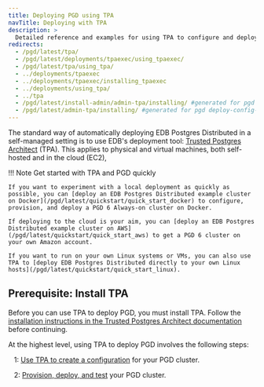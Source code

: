 ```yaml
---
title: Deploying PGD using TPA
navTitle: Deploying with TPA
description: >
  Detailed reference and examples for using TPA to configure and deploy PGD
redirects:
  - /pgd/latest/tpa/
  - /pgd/latest/deployments/tpaexec/using_tpaexec/
  - /pgd/latest/tpa/using_tpa/
  - ../deployments/tpaexec
  - ../deployments/tpaexec/installing_tpaexec
  - ../deployments/using_tpa/
  - ../tpa
  - /pgd/latest/install-admin/admin-tpa/installing/ #generated for pgd deploy-config-planning reorg 
  - /pgd/latest/admin-tpa/installing/ #generated for pgd deploy-config-planning reorg 
---
```


The standard way of automatically deploying EDB Postgres Distributed in a self-managed setting is to use EDB's deployment tool: [Trusted Postgres Architect](/tpa/latest/) (TPA). 
This applies to physical and virtual machines, both self-hosted and in the cloud (EC2),

<span id="getting-started"></span>

!!! Note Get started with TPA and PGD quickly 

    If you want to experiment with a local deployment as quickly as possible, you can [deploy an EDB Postgres Distributed example cluster on Docker](/pgd/latest/quickstart/quick_start_docker) to configure, provision, and deploy a PGD 6 Always-on cluster on Docker.
    
    If deploying to the cloud is your aim, you can [deploy an EDB Postgres Distributed example cluster on AWS](/pgd/latest/quickstart/quick_start_aws) to get a PGD 6 cluster on your own Amazon account.

    If you want to run on your own Linux systems or VMs, you can also use TPA to [deploy EDB Postgres Distributed directly to your own Linux hosts](/pgd/latest/quickstart/quick_start_linux).

## Prerequisite: Install TPA

Before you can use TPA to deploy PGD, you must install TPA. Follow the [installation instructions in the Trusted Postgres Architect documentation](/tpa/latest/INSTALL/) before continuing.


At the highest level, using TPA to deploy PGD involves the following steps:

&nbsp;&nbsp;&nbsp;1: [Use TPA to create a configuration](01-configuring) for your PGD cluster.

&nbsp;&nbsp;&nbsp;2: [Provision, deploy, and test](02-deploying) your PGD cluster.
